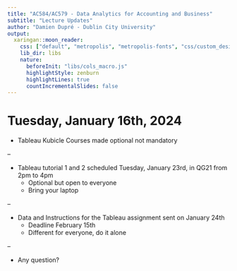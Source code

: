 ```yaml
---
title: "AC584/AC579 - Data Analytics for Accounting and Business"
subtitle: "Lecture Updates"
author: "Damien Dupré - Dublin City University"
output:
  xaringan::moon_reader:
    css: ["default", "metropolis", "metropolis-fonts", "css/custom_design.css"]
    lib_dir: libs
    nature:
      beforeInit: "libs/cols_macro.js"
      highlightStyle: zenburn
      highlightLines: true
      countIncrementalSlides: false
---
```


# Tuesday, January 16th, 2024

- Tableau Kubicle Courses made optional not mandatory

--

- Tableau tutorial 1 and 2 scheduled Tuesday, January 23rd, in QG21 from 2pm to 4pm
  - Optional but open to everyone
  - Bring your laptop
  
--

- Data and Instructions for the Tableau assignment sent on January 24th
  - Deadline February 15th
  - Different for everyone, do it alone
  
--

- Any question?